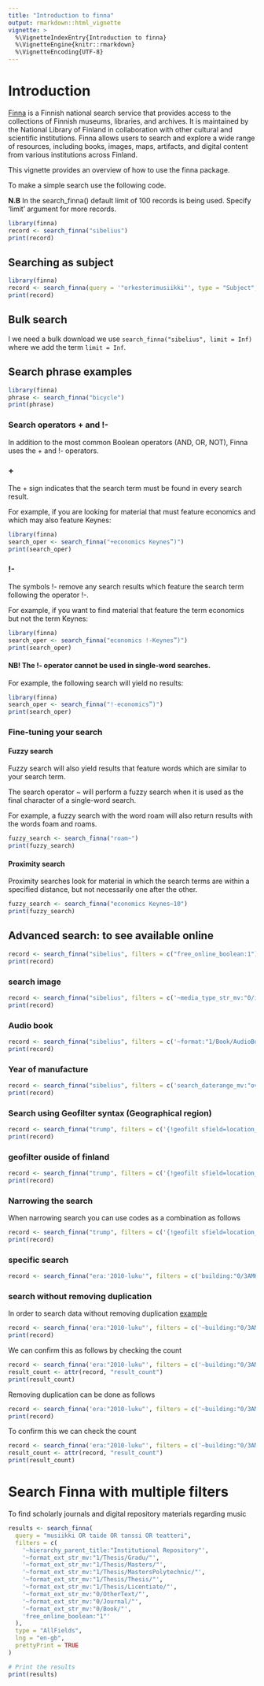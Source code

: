 ```yaml
---
title: "Introduction to finna"
output: rmarkdown::html_vignette
vignette: >
  %\VignetteIndexEntry{Introduction to finna}
  %\VignetteEngine{knitr::rmarkdown}
  %\VignetteEncoding{UTF-8}
---
```


# Introduction


[Finna](https://www.finna.fi/) is a Finnish national search service that provides access to the collections of Finnish museums, libraries, and archives. It is maintained by the National Library of Finland in collaboration with other cultural and scientific institutions. Finna allows users to search and explore a wide range of resources, including books, images, maps, artifacts, and digital content from various institutions across Finland.

This vignette provides an overview of how to use the finna package.

To make a simple search use the following code.

**N.B** In the search_finna() default limit of 100 records is being used. Specify 'limit' argument for more records.


```r
library(finna)
record <- search_finna("sibelius")
print(record)
```

## Searching as subject

```r
library(finna)
record <- search_finna(query = '"orkesterimusiikki"', type = "Subject", lng = "en-gb")
print(record)
```
## Bulk search 
 
 I we need a bulk download we use
`search_finna("sibelius", limit = Inf)` where we add the term `limit = Inf`.

## Search phrase examples
```r
library(finna)
phrase <- search_finna("bicycle")
print(phrase)
```


### Search operators + and !-
In addition to the most common Boolean operators (AND, OR, NOT), Finna uses the + and !- operators.

### +

The + sign indicates that the search term must be found in every search result.

For example, if you are looking for material that must feature economics and which may also feature Keynes:

```r
library(finna)
search_oper <- search_finna("+economics Keynes”)")
print(search_oper)
```

### !-

The symbols !- remove any search results which feature the search term following the operator !-.

For example, if you want to find material that feature the term economics but not the term Keynes:


```r
library(finna)
search_oper <- search_finna("economics !-Keynes”)")
print(search_oper)
```

#### NB! The !- operator cannot be used in single-word searches.

For example, the following search will yield no results:

```r
library(finna)
search_oper <- search_finna("!-economics”)")
print(search_oper)
```

### Fine-tuning your search

#### Fuzzy search

Fuzzy search will also yield results that feature words which are similar to your search term.

The search operator ~ will perform a fuzzy search when it is used as the final character of a single-word search.

For example, a fuzzy search with the word roam will also return results with the words foam and roams.

```r
fuzzy_search <- search_finna("roam~")
print(fuzzy_search)
```

#### Proximity search

Proximity searches look for material in which the search terms are within a 
specified distance, but not necessarily one after the other.

```r
fuzzy_search <- search_finna("economics Keynes~10")
print(fuzzy_search)
```

## Advanced search: to see available online


```r
record <- search_finna("sibelius", filters = c("free_online_boolean:1"))
print(record)
```

### search image

```r
record <- search_finna("sibelius", filters = c('~media_type_str_mv:"0/image/"'))
print(record)
```

### Audio book

```r
record <- search_finna("sibelius", filters = c('~format:"1/Book/AudioBook/"'))
print(record)
```

### Year of manufacture

```r
record <- search_finna("sibelius", filters = c('search_daterange_mv:"overlap|[-5000 TO 5000]"'))
print(record)
```

### Search using Geofilter syntax (Geographical region)

```r
record <- search_finna("trump", filters = c('{!geofilt sfield=location_geo pt=61.663987171517796,24.17263895273209 d=212.53603751769646}'))
print(record)
```

### geofilter ouside of finland


```r
record <- search_finna("trump", filters = c('{!geofilt sfield=location_geo pt=39.3130504637139,-76.33021295070648 d=281.83790818401854}'))
print(record)
```

### Narrowing the search 

When narrowing search you can  use codes as a combination as follows

```r
record <- search_finna("trump", filters = c('{!geofilt sfield=location_geo pt=61.663987171517796,24.17263895273209 d=212.53603751769646},author_facet:"Häkkinen,Hannu"'))
print(record)
```


### specific search 

```r
record <- search_finna("era:'2010-luku'", filters = c('building:"0/3AMK/"'))

```

### search without removing duplication

In order to search data without removing duplication
[example](https://www.finna.fi/Search/Results?dfApplied=1&lookfor=era%3A%222010-luku%22&type=AllFields&filter[]=~building%3A%220%2F3AMK%2F%22&filter[]=finna.deduplication:%220%22)

```r
record <- search_finna('era:"2010-luku"', filters = c('~building:"0/3AMK/"', 'finna.deduplication:"1"'))
print(record)
```
We can confirm this as follows by checking the count

```r
record <- search_finna('era:"2010-luku"', filters = c('~building:"0/3AMK/"', 'finna.deduplication:"1"'))
result_count <- attr(record, "result_count")
print(result_count)
```

Removing duplication can be done as follows

```r
record <- search_finna('era:"2010-luku"', filters = c('~building:"0/3AMK/"', 'finna.deduplication:"0"'))
print(record)
```

To confirm this we can check the count 

```r
record <- search_finna('era:"2010-luku"', filters = c('~building:"0/3AMK/"', 'finna.deduplication:"0"'))
result_count <- attr(record, "result_count")
print(result_count)
```

# Search Finna with multiple filters 
To find scholarly journals and digital repository materials regarding music 

```r
results <- search_finna(
  query = "musiikki OR taide OR tanssi OR teatteri",
  filters = c(
    '~hierarchy_parent_title:"Institutional Repository"',
    '~format_ext_str_mv:"1/Thesis/Gradu/"',
    '~format_ext_str_mv:"1/Thesis/Masters/"',
    '~format_ext_str_mv:"1/Thesis/MastersPolytechnic/"',
    '~format_ext_str_mv:"1/Thesis/Thesis/"',
    '~format_ext_str_mv:"1/Thesis/Licentiate/"',
    '~format_ext_str_mv:"0/OtherText/"',
    '~format_ext_str_mv:"0/Journal/"',
    '~format_ext_str_mv:"0/Book/"',
    'free_online_boolean:"1"'
  ),
  type = "AllFields",
  lng = "en-gb",
  prettyPrint = TRUE
)

# Print the results
print(results)
```
